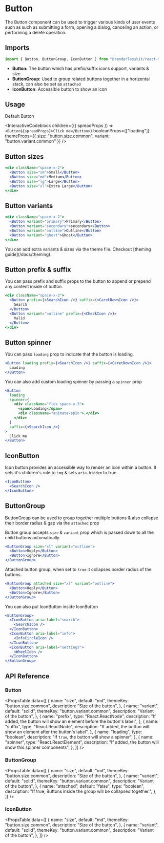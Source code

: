 
# Button

The Button component can be used to trigger various kinds of user events such as
such as submitting a form, opening a dialog, canceling an action, or performing
a delete operation.

<ComponentLinks github="button" theme="button" story="primitives-button" />

## Imports

```jsx
import { Button, ButtonGroup, IconButton } from "@renderlesskit/react-tailwind";
```

- **Button:** The button which has prefix/suffix icons support, variants & size.
- **ButtonGroup:** Used to group related buttons together in a horizontal stack,
  can also be set as `attached`
- **IconButton:** Accessible button to show an icon

## Usage

Default Button

<InteractiveCodeblock
  children={({ spreadProps }) => `<Button${spreadProps}>Click me</Button>`}
  booleanProps={["loading"]}
  themeProps={{ size: "button.size.common", variant: "button.variant.common" }}
/>

## Button sizes

```jsx live
<div className="space-x-2">
  <Button size="sm">Small</Button>
  <Button size="md">Medium</Button>
  <Button size="lg">Large</Button>
  <Button size="xl">Extra Large</Button>
</div>
```

## Button variants

```jsx live
<div className="space-x-2">
  <Button variant="primary">Primary</Button>
  <Button variant="secondary">secondary</Button>
  <Button variant="outline">Outline</Button>
  <Button variant="ghost">Ghost</Button>
</div>
```

<Callout>
  You can add extra variants & sizes via the theme file. Checkout [theming
  guide](/docs/theming).
</Callout>

## Button prefix & suffix

You can pass prefix and suffix props to the button to append or prepend any
content inside of button.

```jsx live
<div className="space-x-2">
  <Button prefix={<SearchIcon />} suffix={<CaretDownIcon />}>
    Search
  </Button>
  <Button variant="outline" prefix={<CheckIcon />}>
    Valid
  </Button>
</div>
```

## Button spinner

You can pass `loading` prop to indicate that the button is loading.

```jsx live
<Button loading prefix={<SearchIcon />} suffix={<CaretDownIcon />}>
  Loading
</Button>
```

You can also add custom loading spinner by passing a `spinner` prop

```jsx live
<Button
  loading
  spinner={
    <div className="flex space-x-3">
      <span>Loading</span>
      <div className="animate-spin">.</div>
    </div>
  }
  suffix={<SearchIcon />}
>
  Click me
</Button>
```

## IconButton

Icon button provides an accessible way to render an icon within a button. It
sets it's children's role to `img` & sets `aria-hidden` to true.

```jsx live
<IconButton>
  <SearchIcon />
</IconButton>
```

## ButtonGroup

ButtonGroup can be used to group together multiple buttons & also collapse their
border radius & gap via the `attached` prop

Button group accepts `size` & `variant` prop which is passed down to all the
child buttons automatically.

```jsx live
<ButtonGroup size="xl" variant="outline">
  <Button>Reply</Button>
  <Button>Ignore</Button>
</ButtonGroup>
```

Attached button group, when set to `true` it collapses border radius of the
buttons.

```jsx live
<ButtonGroup attached size="xl" variant="outline">
  <Button>Reply</Button>
  <Button>Ignore</Button>
</ButtonGroup>
```

You can also put IconButton inside IconButton

```jsx live
<ButtonGroup>
  <IconButton aria-label="search">
    <SearchIcon />
  </IconButton>
  <IconButton aria-label="info">
    <InfoCircleIcon />
  </IconButton>
  <IconButton aria-label="settings">
    <WheelIcon />
  </IconButton>
</ButtonGroup>
```

## API Reference

### Button

<PropsTable
  data={[
    {
      name: "size",
      default: "md",
      themeKey: "button.size.common",
      description: "Size of the button",
    },
    {
      name: "variant",
      default: "solid",
      themeKey: "button.variant.common",
      description: "Variant of the button",
    },
    {
      name: "prefix",
      type: "React.ReactNode",
      description:
        "If added, the button will show an element before the button's label",
    },
    {
      name: "suffix",
      type: "React.ReactNode",
      description:
        "If added, the button will show an element after the button's label",
    },
    {
      name: "loading",
      type: "boolean",
      description: "If `true`, the button will show a spinner",
    },
    {
      name: "spinner",
      type: "React.ReactElement",
      description: "If added, the button will show this spinner components",
    },
  ]}
/>

### ButtonGroup

<PropsTable
  data={[
    {
      name: "size",
      default: "md",
      themeKey: "button.size.common",
      description: "Size of the button",
    },
    {
      name: "variant",
      default: "solid",
      themeKey: "button.variant.common",
      description: "Variant of the button",
    },
    {
      name: "attached",
      default: "false",
      type: "boolean",
      description:
        "If true, Buttons inside the group will be collapsed together.",
    },
  ]}
/>

### IconButton

<PropsTable
  data={[
    {
      name: "size",
      default: "md",
      themeKey: "button.size.common",
      description: "Size of the button",
    },
    {
      name: "variant",
      default: "solid",
      themeKey: "button.variant.common",
      description: "Variant of the button",
    },
  ]}
/>
